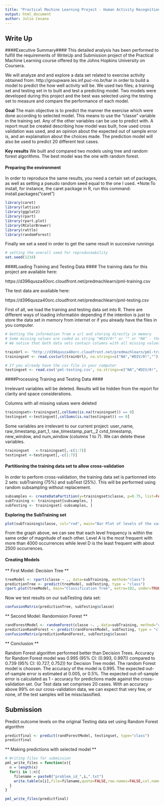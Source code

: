 ```yaml
---
title: "Practical Machine Learning Project - Human Activity Recognition"
output: html_document
author: Julio Cesano
---
```

## Write Up ##
####Executive Summary####
This detailed analysis has been performed to fulfill the requirements of WriteUp and Submission project of the Practical Machine Learning course offered by the Johns Hopkins University on Coursera.

We will analyze and and explore a data set related to exercise activity obtained from: http://groupware.les.inf.puc-rio.br/har in order to build a model to predict the how well activity will be.
We used two files; a training set and testing set in to built and test a predicting model. Two models were developed during this project and the best was selected using the testing set to measure and compare the performance of each model.

**Goal**
The main objective is to predict the manner the exercise which were done according to selected model. This means to use the "classe" variable in the training set. Any of the other variables can be use to predict with. A report must be created describing how model was built, how used cross validation was used, and an opinion about the expected out of sample error is, and an explaination about the choices made. The prediction model will also be used to predict 20 different test cases. 

**Key results**
We built and compared two models using tree and random forest algorithms. 
The best model was the one with random forest.

#### Preparing the environment ####
In order to reproduce the same results, you need a certain set of packages, as well as setting a pseudo random seed equal to the one I used. 
*Note:To install, for instance, the caret package in R, run this command: install.packages(“caret”)
```r
library(caret)
library(lattice)
library(ggplot2)
library(rpart)
library(rpart.plot)
library(RColorBrewer)
library(rattle)
library(randomForest)
```

Finally we set a seed in order to get the same result in succesive runnings
```r
# setting the overall seed for reproduceability
set.seed(1234)
```

####Loading Training and Testing Data ####
The training data for this project are available here:

https://d396qusza40orc.cloudfront.net/predmachlearn/pml-training.csv

The test data are available here:

https://d396qusza40orc.cloudfront.net/predmachlearn/pml-testing.csv

First of all, we load the training and testing data set into R.
There are different ways of loading informatión depending if the intention is just to store the data set in memory from internet or if you already have the files in you computer.

```r
# Getting the information from a url and storing directly in memory
# Some missing values are coded as string "#DIV/0!" or "" or "NA" - these will be changed to NA.
# We notice that both data sets contain columns with all missing values - these will be deleted.

trainUrl <- "http://d396qusza40orc.cloudfront.net/predmachlearn/pml-training.csv"
trainingset <- read.csv(url(trainUrl), na.strings=c("NA","#DIV/0!",""))

# If you already have the csv file in your computer
testingset <- read.csv('pml-testing.csv', na.strings=c("NA","#DIV/0!", ""))
```

####Processing Training and Testing Data ####

Irrelevant variables will be deleted.
Results will be hidden from the report for clarity and space considerations.

Columns with all missing values were deleted

```r
trainingset<-trainingset[,colSums(is.na(trainingset)) == 0]
testingset <-testingset[,colSums(is.na(testingset)) == 0]
```

Some variables are irrelevant to our current project: user_name, raw_timestamp_part_1, raw_timestamp_part_,2 cvtd_timestamp, new_window, and  num_window (columns 1 to 7). We can delete these variables.

```r
trainingset   <-trainingset[,-c(1:7)]
testingset <-testingset[,-c(1:7)]
```

#### Partitioning the training data set to allow cross-validation ####

In order to perform cross-validation, the training data set is partionned into 2 sets: subTraining (75%) and subTest (25%).
This will be performed using random subsampling without replacement.

```r
subsamples <- createDataPartition(y=trainingset$classe, p=0.75, list=FALSE)
subTraining <- trainingset[subsamples, ] 
subTesting <- trainingset[-subsamples, ]

```


**Exploring the SubTraining set**

```r
plot(subTraining$classe, col="red", main="Bar Plot of levels of the variable classe within the subTraining data set", xlab="classe levels", ylab="Frequency")
```

From the graph above, we can see that each level frequency is within the same order of magnitude of each other. Level A is the most frequent with more than 4000 occurrences while level D is the least frequent with about 2500 occurrences.

#### Creating Models #### 
** First Model: Decision Tree **


```r
treeModel <- rpart(classe ~ ., data=subTraining, method="class")
predictionTree <- predict(treeModel, subTesting, type = "class")
rpart.plot(treeModel, main="Classification Tree", extra=102, under=TRUE, faclen=0)
```

Now we test results on our subTesting data set:

```r
confusionMatrix(predictionTree, subTesting$classe)
```

** Second Model: Randomision Forest **

```r
randForestModel <- randomForest(classe ~. , data=subTraining, method="class")
predictionRandForest <- predict(randForestModel, subTesting, type = "class")
confusionMatrix(predictionRandForest, subTesting$classe)
```

** Conclusion **

Random Forest algorithm performed better than Decision Trees.
Accuracy for Random Forest model was 0.995 (95% CI: (0.993, 0.997)) compared to 0.739 (95% CI: (0.727, 0.752)) for Decision Tree model. The random Forest model is choosen. The accuracy of the model is 0.995. The expected out-of-sample error is estimated at 0.005, or 0.5%. The expected out-of-sample error is calculated as 1 - accuracy for predictions made against the cross-validation set. Our Test data set comprises 20 cases. With an accuracy above 99% on our cross-validation data, we can expect that very few, or none, of the test samples will be missclassified.

## Submission ##

Predict outcome levels on the original Testing data set using Random Forest algorithm

```r
predictfinal <- predict(randForestModel, testingset, type="class")
predictfinal
```


** Making predictions with selected model **

```r
# Writing files for submission
pml_write_files = function(x){
  n = length(x)
  for(i in 1:n){
    filename = paste0("problem_id_",i,".txt")
    write.table(x[i],file=filename,quote=FALSE,row.names=FALSE,col.names=FALSE)
  }
}

pml_write_files(predictfinal)
```



```r

```



```r

```



```r

```



```r

```



```r

```



```r

```



```r

```



```r

```



```r

```


```r

```



```r

```



```r

```



```r

```



